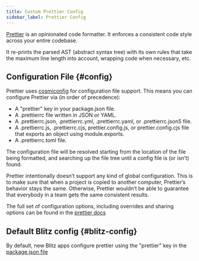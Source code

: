 ```yaml
---
title: Custom Prettier Config
sidebar_label: Prettier Config
---
```


[Prettier](https://prettier.io/) is an opinionated code formatter. It
enforces a consistent code style across your entire codebase.

It re-prints the parsed AST (abstract syntax tree) with its own rules that
take the maximum line length into account, wrapping code when necessary,
etc.

## Configuration File {#config}

Prettier uses [cosmiconfig](https://github.com/davidtheclark/cosmiconfig)
for configuration file support. This means you can configure Prettier via
(in order of precedence):

- A "prettier" key in your package.json file.
- A .prettierrc file written in JSON or YAML.
- A .prettierrc.json, .prettierrc.yml, .prettierrc.yaml, or
  .prettierrc.json5 file.
- A .prettierrc.js, .prettierrc.cjs, prettier.config.js, or
  prettier.config.cjs file that exports an object using module.exports.
- A .prettierrc.toml file.

The configuration file will be resolved starting from the location of the
file being formatted, and searching up the file tree until a config file
is (or isn’t) found.

Prettier intentionally doesn’t support any kind of global configuration.
This is to make sure that when a project is copied to another computer,
Prettier’s behavior stays the same. Otherwise, Prettier wouldn’t be able
to guarantee that everybody in a team gets the same consistent results.

The full set of configuration options, including overrides and sharing
options can be found in the
[prettier docs](https://prettier.io/docs/en/configuration.html)

## Default Blitz config {#blitz-config}

By default, new Blitz apps configure prettier using the "prettier" key in
the
[package.json file](https://github.com/blitz-js/blitz/blob/canary/packages/generator/templates/app/package.json)
